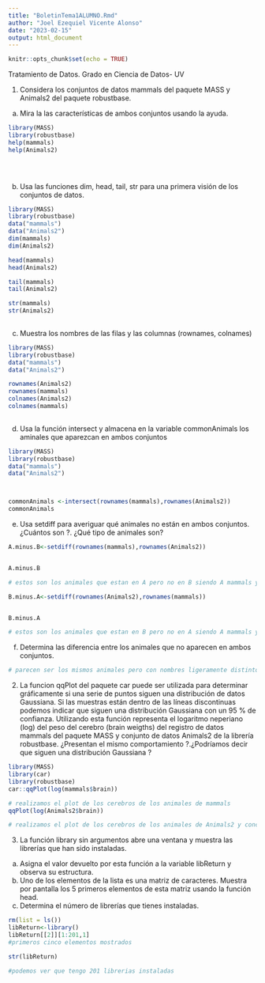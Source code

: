 ```yaml
---
title: "BoletinTema1ALUMNO.Rmd"
author: "Joel Ezequiel Vicente Alonso"
date: "2023-02-15"
output: html_document
---
```


```r
knitr::opts_chunk$set(echo = TRUE)
```


Tratamiento de Datos. Grado en Ciencia de Datos- UV



1. Considera los conjuntos de datos mammals del paquete MASS y Animals2 del paquete robustbase.
a. Mira la las características de ambos conjuntos usando la ayuda.


```r
library(MASS)
library(robustbase)
help(mammals)
help(Animals2)


 

```

b. Usa las funciones dim, head, tail, str para una primera visión de los conjuntos de datos.

```r

library(MASS)
library(robustbase)
data("mammals")
data("Animals2")
dim(mammals)
dim(Animals2)

head(mammals)
head(Animals2)

tail(mammals)
tail(Animals2)

str(mammals)
str(Animals2)
 

```


c. Muestra los nombres de las filas y las columnas (rownames, colnames)

```r
library(MASS)
library(robustbase)
data("mammals")
data("Animals2")

rownames(Animals2)
rownames(mammals)
colnames(Animals2)
colnames(mammals)
 
```

d. Usa la función intersect y almacena en la variable commonAnimals los aminales que aparezcan
en ambos conjuntos

```r
library(MASS)
library(robustbase)
data("mammals")
data("Animals2")



commonAnimals <-intersect(rownames(mammals),rownames(Animals2))
commonAnimals


```

e. Usa setdiff para averiguar qué animales no están en ambos conjuntos. ¿Cuántos son ?. ¿Qué tipo
de animales son?

```r

A.minus.B<-setdiff(rownames(mammals),rownames(Animals2))


A.minus.B

# estos son los animales que estan en A pero no en B siendo A mammals y B Animals2

B.minus.A<-setdiff(rownames(Animals2),rownames(mammals))


B.minus.A

# estos son los animales que estan en B pero no en A siendo A mammals y B Animals2

```

f. Determina las diferencia entre los animales que no aparecen en ambos conjuntos.


```r

# parecen ser los mismos animales pero con nombres ligeramente distintos

```


2. La funcion qqPlot del paquete car puede ser utilizada para determinar gráficamente si una serie
de puntos siguen una distribución de datos Gaussiana. Si las muestras están dentro de las líneas
discontinuas podemos indicar que siguen una distribución Gaussiana con un 95 % de confianza.
Utilizando esta función representa el logaritmo neperiano (log) del peso del cerebro (brain weigths)
del registro de datos mammals del paquete MASS y conjunto de datos Animals2 de la librería
robustbase. ¿Presentan el mismo comportamiento ?.¿Podríamos decir que siguen una distribución
Gaussiana ?

```r

library(MASS)
library(car)
library(robustbase)
car::qqPlot(log(mammals$brain))

# realizamos el plot de los cerebros de los animales de mammals
qqPlot(log(Animals2$brain))

# realizamos el plot de los cerebros de los animales de Animals2 y concluimos mirando las graficas que presentan el mismo comportamiento y siguen una distribucion gaussiana


```


3. La función library sin argumentos abre una ventana y muestra las librerías que han sido instaladas.
a. Asigna el valor devuelto por esta función a la variable libReturn y observa su estructura.
b. Uno de los elementos de la lista es una matriz de caracteres. Muestra por pantalla los 5 primeros
elementos de esta matriz usando la función head.
c. Determina el número de librerías que tienes instaladas.


```r
rm(list = ls())
libReturn<-library()
libReturn[[2]][1:201,1]
#primeros cinco elementos mostrados

str(libReturn)

#podemos ver que tengo 201 librerias instaladas

```

